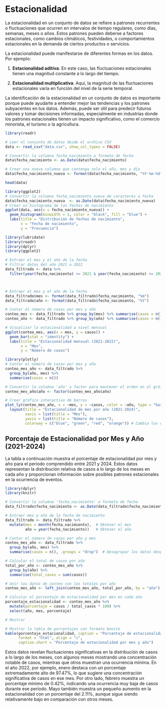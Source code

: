 # Estacionalidad  {#Estacionalidad}

La estacionalidad en un conjunto de datos se refiere a patrones recurrentes o fluctuaciones que ocurren en intervalos de tiempo regulares, como días, semanas, meses o años. Estos patrones pueden deberse a factores estacionales, como cambios climáticos, festividades, o comportamientos estacionales en la demanda de ciertos productos o servicios.

La estacionalidad puede manifestarse de diferentes formas en los datos. Por ejemplo:

1. **Estacionalidad aditiva**: En este caso, las fluctuaciones estacionales tienen una magnitud constante a lo largo del tiempo.

2. **Estacionalidad multiplicativa**: Aquí, la magnitud de las fluctuaciones estacionales varía en función del nivel de la serie temporal. 

La identificación de la estacionalidad en un conjunto de datos es importante porque puede ayudarte a entender mejor las tendencias y los patrones subyacentes en tus datos. Además, puede ser útil para predecir futuros valores y tomar decisiones informadas, especialmente en industrias donde los patrones estacionales tienen un impacto significativo, como el comercio minorista, el turismo o la agricultura.



```r
library(readr)

# Leer el conjunto de datos desde el archivo CSV
data <- read_csv("data.csv", show_col_types = FALSE)

# Convertir la columna fecha_nacimiento a formato de fecha
data$fecha_nacimiento <- as.Date(data$fecha_nacimiento)

# Crear una nueva columna que contenga solo el año, mes y día
data$fecha_nacimiento_nueva <- format(data$fecha_nacimiento, "%Y-%m-%d")

head(data)

```

```r
library(ggplot2)
# Convertir la columna fecha_nacimiento_nueva de caracteres a fecha
data$fecha_nacimiento_nueva  <- as.Date(data$fecha_nacimiento_nueva)
# Crear un histograma de las fechas de nacimiento
ggplot(data, aes(x = fecha_nacimiento_nueva)) +
  geom_histogram(binwidth = 1, color = "black", fill = "blue") +
  labs(title = "Distribución de fechas de nacimiento",
       x = "Fecha de nacimiento",
       y = "Frecuencia")
```


```r

library(lubridate)
library(readr)
library(dplyr)
library(ggplot2)

# Extraer el mes y el año de la fecha
# Filtrar datos del año 2021 a 2022
data_filtrado <- data %>%
  filter(year(fecha_nacimiento) >= 2021 & year(fecha_nacimiento) <= 2022)



# Extraer el mes y el año de la fecha
data_filtrado$mes <- format(data_filtrado$fecha_nacimiento, "%m")
data_filtrado$año <- format(data_filtrado$fecha_nacimiento, "%Y")

# Contar el número de casos por mes y año
conteo_mes <- data_filtrado %>% group_by(mes) %>% summarise(casos = n())
conteo_año <- data_filtrado %>% group_by(año) %>% summarise(casos = n())

# Visualizar la estacionalidad a nivel mensual
ggplot(conteo_mes, aes(x = mes, y = casos)) +
  geom_bar(stat = "identity") +
  labs(title = "Estacionalidad mensual (2021-2022)",
       x = "Mes",
       y = "Número de casos")

```






```r
library(plotly)
# Contar el número de casos por mes y año
conteo_mes_año <- data_filtrado %>%
  group_by(año, mes) %>%
  summarise(casos = n())

# Convertir la columna 'año' a factor para mantener el orden en el gráfico
conteo_mes_año$año <- factor(conteo_mes_año$año)

# Crear gráfico interactivo de barras
plot_ly(conteo_mes_año, x = ~mes, y = ~casos, color = ~año, type = "bar") %>%
  layout(title = "Estacionalidad de mes por año (2021-2024)",
         xaxis = list(title = "Mes"),
         yaxis = list(title = "Número de casos"),
         colorway = c("blue", "green", "red", "orange")) # Cambia los colores según sea necesario

```




## Porcentaje de Estacionalidad por Mes y Año (2021-2024)
La tabla a continuación muestra el porcentaje de estacionalidad por mes y año para el período comprendido entre 2021 y 2024. Estos datos representan la distribución relativa de casos a lo largo de los meses en cada año y proporcionan información sobre posibles patrones estacionales en la ocurrencia de eventos.

```r
library(dplyr)
library(knitr)

# Convertir la columna 'fecha_nacimiento' a formato de fecha
data_filtrado$fecha_nacimiento <- as.Date(data_filtrado$fecha_nacimiento)

# Extraer mes y año de la fecha de nacimiento
data_filtrado <- data_filtrado %>%
  mutate(mes = month(fecha_nacimiento),  # Obtener el mes
         año = year(fecha_nacimiento))   # Obtener el año

# Contar el número de casos por año y mes
conteo_mes_año <- data_filtrado %>%
  group_by(año, mes) %>%
  summarise(casos = n(), .groups = "drop")  # Desagrupar los datos después de calcular el conteo

# Calcular el total de casos por año
total_por_año <- conteo_mes_año %>%
  group_by(año) %>%
  summarise(total_casos = sum(casos))

# Unir los datos de conteo con los totales por año
conteo_mes_año <- left_join(conteo_mes_año, total_por_año, by = "año")

# Calcular el porcentaje de estacionalidad por mes en cada año
porcentaje_estacionalidad <- conteo_mes_año %>%
  mutate(porcentaje = casos / total_casos * 100) %>%
  select(año, mes, porcentaje)

# Mostrar

# Mostrar la tabla de porcentajes con formato bonito
kable(porcentaje_estacionalidad, caption = "Porcentaje de estacionalidad por mes y año (2021-2024)", 
      format = "html", align = "c",
      caption.short = "Porcentaje de estacionalidad por mes y año")


```



Estos datos revelan fluctuaciones significativas en la distribución de casos a lo largo de los meses, con algunos meses mostrando una concentración notable de casos, mientras que otros muestran una ocurrencia mínima. En el año 2022, por ejemplo, enero destaca con un porcentaje extremadamente alto de 97.47%, lo que sugiere una concentración significativa de casos en ese mes. Por otro lado, febrero muestra un porcentaje mínimo de 0.42%, indicando una ocurrencia muy baja de casos durante ese período. Mayo también muestra un pequeño aumento en la estacionalidad con un porcentaje del 2.11%, aunque sigue siendo relativamente bajo en comparación con otros meses.


